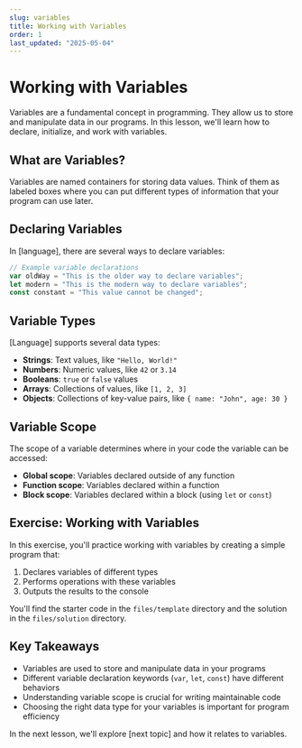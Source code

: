 ```yaml
---
slug: variables
title: Working with Variables
order: 1
last_updated: "2025-05-04"
---
```


# Working with Variables

Variables are a fundamental concept in programming. They allow us to store and manipulate data in our programs. In this lesson, we'll learn how to declare, initialize, and work with variables.

## What are Variables?

Variables are named containers for storing data values. Think of them as labeled boxes where you can put different types of information that your program can use later.

## Declaring Variables

In [language], there are several ways to declare variables:

```javascript
// Example variable declarations
var oldWay = "This is the older way to declare variables";
let modern = "This is the modern way to declare variables";
const constant = "This value cannot be changed";
```

## Variable Types

[Language] supports several data types:

- **Strings**: Text values, like `"Hello, World!"`
- **Numbers**: Numeric values, like `42` or `3.14`
- **Booleans**: `true` or `false` values
- **Arrays**: Collections of values, like `[1, 2, 3]`
- **Objects**: Collections of key-value pairs, like `{ name: "John", age: 30 }`

## Variable Scope

The scope of a variable determines where in your code the variable can be accessed:

- **Global scope**: Variables declared outside of any function
- **Function scope**: Variables declared within a function
- **Block scope**: Variables declared within a block (using `let` or `const`)

## Exercise: Working with Variables

In this exercise, you'll practice working with variables by creating a simple program that:

1. Declares variables of different types
2. Performs operations with these variables
3. Outputs the results to the console

You'll find the starter code in the `files/template` directory and the solution in the `files/solution` directory.

## Key Takeaways

- Variables are used to store and manipulate data in your programs
- Different variable declaration keywords (`var`, `let`, `const`) have different behaviors
- Understanding variable scope is crucial for writing maintainable code
- Choosing the right data type for your variables is important for program efficiency

In the next lesson, we'll explore [next topic] and how it relates to variables.
